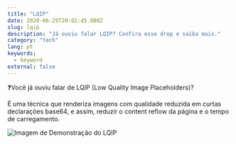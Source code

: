 ```yaml
---
title: "LQIP"
date: 2020-06-25T20:02:45.080Z
slug: lqip
description: "Já ouviu falar LQIP? Confira esse drop e saiba mais."
category: "tech"
lang: pt
keywords:
  - keyword
external: false
---
```



<Drop>

❓Você já ouviu falar de LQIP (Low Quality Image Placeholders)?

É uma técnica que renderiza imagens com qualidade reduzida em curtas declarações base64, e assim, reduzir o content reflow da página e o tempo de carregamento.

![Imagem de Demonstração do LQIP](https://pbs.twimg.com/media/EbYr24fWkAA9-1Y?format=jpg&name=medium)

</Drop>
